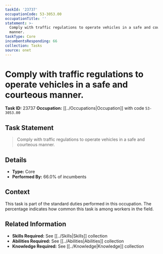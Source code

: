 ```yaml
---
taskId: '23737'
occupationCode: 53-3053.00
occupationTitle: ''
statement: >-
  Comply with traffic regulations to operate vehicles in a safe and courteous
  manner.
taskType: Core
incumbentsResponding: 66
collection: Tasks
source: onet
---
```

# Comply with traffic regulations to operate vehicles in a safe and courteous manner.

**Task ID:** 23737
**Occupation:** [[../Occupations|Occupation]] with code `53-3053.00`

## Task Statement

> Comply with traffic regulations to operate vehicles in a safe and courteous manner.

## Details

- **Type:** Core
- **Performed By:** 66.0% of incumbents

## Context

This task is part of the standard duties performed in this occupation. The percentage indicates how common this task is among workers in the field.

## Related Information

- **Skills Required:** See [[../Skills|Skills]] collection
- **Abilities Required:** See [[../Abilities|Abilities]] collection
- **Knowledge Required:** See [[../Knowledge|Knowledge]] collection
